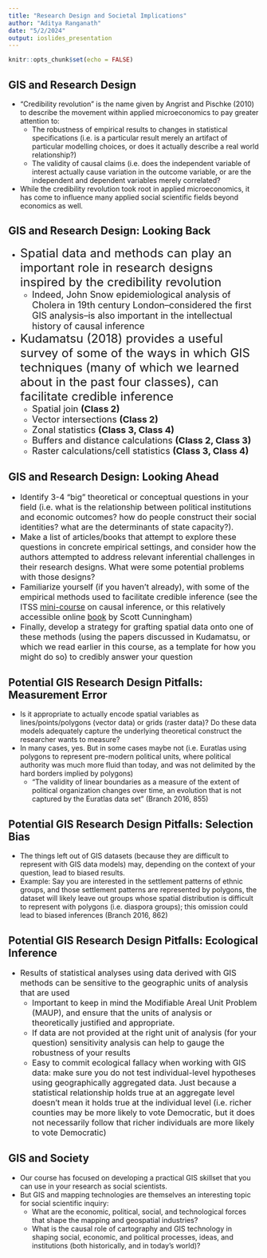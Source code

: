```yaml
---
title: "Research Design and Societal Implications"
author: "Aditya Ranganath"
date: "5/2/2024"
output: ioslides_presentation
---
```


```r
knitr::opts_chunk$set(echo = FALSE)
```

## GIS and Research Design

* “Credibility revolution” is the name given by Angrist and Pischke (2010) to describe the movement within applied microeconomics to pay greater attention to:
  * The robustness of empirical results to changes in statistical specifications (i.e. is a particular result merely an artifact of particular modelling choices, or does it actually describe a real world relationship?)
  * The validity of causal claims (i.e. does the independent variable of interest actually cause variation in the outcome variable, or are the independent and dependent variables merely correlated?
* While the credibility revolution took root in applied microeconomics, it has come to influence many applied social scientific fields beyond economics as well. 

## GIS and Research Design: Looking Back

* <font size="5">Spatial data and methods can play an important role in research designs inspired by the credibility revolution </font>
  * <font size="4">Indeed, John Snow epidemiological analysis of Cholera in 19th century London--considered the first GIS analysis--is also important in the intellectual history of causal inference </font>
* <font size="5">Kudamatsu (2018) provides a useful survey of some of the ways in which GIS techniques (many of which we learned about in the past four classes), can facilitate credible inference </font>
  * <font size="4">Spatial join **(Class 2)** </font>
  * <font size="4">Vector intersections **(Class 2)** </font>
  * <font size="4">Zonal statistics **(Class 3, Class 4)** </font>
  * <font size="4">Buffers and distance calculations **(Class 2, Class 3)** </font>
  * <font size="4">Raster calculations/cell statistics **(Class 3, Class 4)** </font>

## GIS and Research Design: Looking Ahead
* <font size="3.2">Identify 3-4 "big" theoretical or conceptual questions in your field (i.e. what is the relationship between political institutions and economic outcomes? how do people construct their social identities? what are the determinants of state capacity?). </font>
* <font size="3.2">Make a list of articles/books that attempt to explore these questions in concrete empirical settings, and consider how the authors attempted to address relevant inferential challenges in their research designs. What were some potential problems with those designs? </font>
* <font size="3.2">Familiarize yourself (if you haven't already), with some of the empirical methods used to facilitate credible inference (see the ITSS [mini-course](https://www.colorado.edu/cartss/interdisciplinary-training-social-sciences-itss/mini-course-causal-inference-spring-2021) on causal inference, or this relatively accessible online [book](https://mixtape.scunning.com/index.html) by Scott Cunningham) </font>
* <font size="3.2">Finally, develop a strategy for grafting spatial data onto one of these methods (using the papers discussed in Kudamatsu, or which we read earlier in this course, as a template for how you might do so) to credibly answer your question </font>

## Potential GIS Research Design Pitfalls: Measurement Error

* Is it appropriate to actually encode spatial variables as lines/points/polygons (vector data) or grids (raster data)? Do these data models adequately capture the underlying theoretical construct the researcher wants to measure? 
* In many cases, yes. But in some cases maybe not (i.e. Euratlas using polygons to represent pre-modern political units, where political authority was much more fluid than today, and was not delimited by the hard borders implied by polygons)
  * "The validity of linear boundaries as a measure of the extent of political organization
changes over time, an evolution that is not captured by the Euratlas data set" (Branch 2016, 855)

## Potential GIS Research Design Pitfalls: Selection Bias

* The things left out of GIS datasets (because they are difficult to represent with GIS data models) may, depending on the context of your question, lead to biased results.
* Example: Say you are interested in the settlement patterns of ethnic groups, and those settlement patterns are represented by polygons, the dataset will likely leave out groups whose spatial distribution is difficult to represent with polygons (i.e. diaspora groups); this omission could lead to biased inferences (Branch 2016, 862)

## Potential GIS Research Design Pitfalls: Ecological Inference

* <font size="3.5">Results of statistical analyses using data derived with GIS methods can be sensitive to the geographic units of analysis that are used </font>
  * <font size="3.2">Important to keep in mind the Modifiable Areal Unit Problem (MAUP), and ensure that the units of analysis or theoretically justified and appropriate. </font>
  * <font size="3.2">If data are not provided at the right unit of analysis (for your question) sensitivity analysis can help to gauge the robustness of your results </font>
  * <font size="3.2">Easy to commit ecological fallacy when working with GIS data: make sure you do not test individual-level hypotheses using geographically aggregated data. Just because a statistical relationship holds true at an aggregate level doesn't mean it holds true at the individual level (i.e. richer counties may be more likely to vote Democratic, but it does not necessarily follow that richer individuals are more likely to vote Democratic) </font>


## GIS and Society

* Our course has focused on developing a practical GIS skillset that you can use in your research as social scientists.
* But GIS and mapping technologies are themselves an interesting topic for social scientific inquiry:
  * What are the economic, political, social, and technological forces that shape the mapping and geospatial industries? 
  * What is the causal role of cartography and GIS technology in shaping social, economic, and political processes, ideas, and institutions (both historically, and in today's world)?
  


